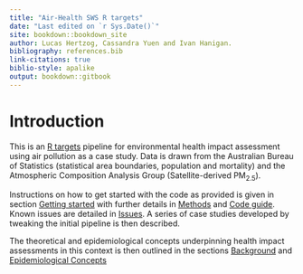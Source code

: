 ```yaml
--- 
title: "Air-Health SWS R targets"
date: "Last edited on `r Sys.Date()`"
site: bookdown::bookdown_site
author: Lucas Hertzog, Cassandra Yuen and Ivan Hanigan.
bibliography: references.bib
link-citations: true
biblio-style: apalike
output: bookdown::gitbook
---
```


# Introduction

This is an [R targets](https://github.com/ropensci/targets) pipeline for environmental health impact assessment using air pollution as a case study. Data is drawn from the Australian Bureau of Statistics (statistical area boundaries, population and mortality) and the Atmospheric Composition Analysis Group (Satellite-derived PM~2.5~).

Instructions on how to get started with the code as provided is given in section [Getting started](#getting-started) with further details in [Methods](#methods) and [Code guide](#code-guide). Known issues are detailed in [Issues](#issues). A series of case studies developed by tweaking the initial pipeline is then described.

The theoretical and epidemiological concepts underpinning health impact assessments in this context is then outlined in the sections [Background](#background) and [Epidemiological Concepts](#epi-concepts)


[cardat-home]: https://cardat.github.io/
[repository-home]: https://github.com/cardat/air-health-sws-r-targets
